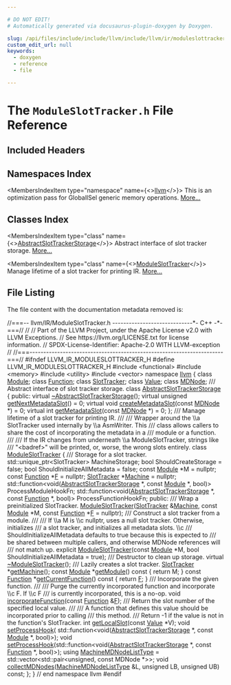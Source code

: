 ```yaml
---

# DO NOT EDIT!
# Automatically generated via docusaurus-plugin-doxygen by Doxygen.

slug: /api/files/include/include/llvm/include/llvm/ir/moduleslottracker-h
custom_edit_url: null
keywords:
  - doxygen
  - reference
  - file

---
```





# The `ModuleSlotTracker.h` File Reference

<DoxygenPage pluginConfig={pluginConfig}>



## Included Headers

<IncludesList>
<IncludesListItem
  filePath="functional"
  permalink=""
  isLocal="false" />
<IncludesListItem
  filePath="memory"
  permalink=""
  isLocal="false" />
<IncludesListItem
  filePath="utility"
  permalink=""
  isLocal="false" />
<IncludesListItem
  filePath="vector"
  permalink=""
  isLocal="false" />
</IncludesList>

## Namespaces Index

<MembersIndex>

<MembersIndexItem
  type="namespace"
  name={<><a href="/docs/api/namespaces/llvm">llvm</a></>}>
This is an optimization pass for GlobalISel generic memory operations. <a href="/docs/api/namespaces/llvm/#details">More...</a>
</MembersIndexItem>

</MembersIndex>

## Classes Index

<MembersIndex>

<MembersIndexItem
  type="class"
  name={<><a href="/docs/api/classes/llvm/abstractslottrackerstorage">AbstractSlotTrackerStorage</a></>}>
Abstract interface of slot tracker storage. <a href="/docs/api/classes/llvm/abstractslottrackerstorage/#details">More...</a>
</MembersIndexItem>

<MembersIndexItem
  type="class"
  name={<><a href="/docs/api/classes/llvm/moduleslottracker">ModuleSlotTracker</a></>}>
Manage lifetime of a slot tracker for printing IR. <a href="/docs/api/classes/llvm/moduleslottracker/#details">More...</a>
</MembersIndexItem>

</MembersIndex>


## File Listing

The file content with the documentation metadata removed is:

<ProgramListing>

<Link id="l00001" /><CodeLine lineNumber="1"><Highlight kind="comment">//===-- llvm/IR/ModuleSlotTracker.h -----------------------------&#42;- C++ -&#42;-===//</Highlight><Highlight kind="normal"></Highlight></CodeLine>
<Link id="l00002" /><CodeLine lineNumber="2"><Highlight kind="normal"></Highlight><Highlight kind="comment">//</Highlight><Highlight kind="normal"></Highlight></CodeLine>
<Link id="l00003" /><CodeLine lineNumber="3"><Highlight kind="normal"></Highlight><Highlight kind="comment">// Part of the LLVM Project, under the Apache License v2.0 with LLVM Exceptions.</Highlight><Highlight kind="normal"></Highlight></CodeLine>
<Link id="l00004" /><CodeLine lineNumber="4"><Highlight kind="normal"></Highlight><Highlight kind="comment">// See https://llvm.org/LICENSE.txt for license information.</Highlight><Highlight kind="normal"></Highlight></CodeLine>
<Link id="l00005" /><CodeLine lineNumber="5"><Highlight kind="normal"></Highlight><Highlight kind="comment">// SPDX-License-Identifier: Apache-2.0 WITH LLVM-exception</Highlight><Highlight kind="normal"></Highlight></CodeLine>
<Link id="l00006" /><CodeLine lineNumber="6"><Highlight kind="normal"></Highlight><Highlight kind="comment">//</Highlight><Highlight kind="normal"></Highlight></CodeLine>
<Link id="l00007" /><CodeLine lineNumber="7"><Highlight kind="normal"></Highlight><Highlight kind="comment">//===----------------------------------------------------------------------===//</Highlight><Highlight kind="normal"></Highlight></CodeLine>
<Link id="l00008" /><CodeLine lineNumber="8"><Highlight kind="normal"></Highlight></CodeLine>
<Link id="l00009" /><CodeLine lineNumber="9"><Highlight kind="normal"></Highlight><Highlight kind="preprocessor">#ifndef LLVM&#95;IR&#95;MODULESLOTTRACKER&#95;H</Highlight><Highlight kind="normal"></Highlight></CodeLine>
<Link id="l00010" /><CodeLine lineNumber="10"><Highlight kind="normal"></Highlight><Highlight kind="preprocessor">#define LLVM&#95;IR&#95;MODULESLOTTRACKER&#95;H</Highlight><Highlight kind="normal"></Highlight></CodeLine>
<Link id="l00011" /><CodeLine lineNumber="11"><Highlight kind="normal"></Highlight></CodeLine>
<Link id="l00012" /><CodeLine lineNumber="12"><Highlight kind="normal"></Highlight><Highlight kind="preprocessor">#include &lt;functional&gt;</Highlight><Highlight kind="normal"></Highlight></CodeLine>
<Link id="l00013" /><CodeLine lineNumber="13"><Highlight kind="normal"></Highlight><Highlight kind="preprocessor">#include &lt;memory&gt;</Highlight><Highlight kind="normal"></Highlight></CodeLine>
<Link id="l00014" /><CodeLine lineNumber="14"><Highlight kind="normal"></Highlight><Highlight kind="preprocessor">#include &lt;utility&gt;</Highlight><Highlight kind="normal"></Highlight></CodeLine>
<Link id="l00015" /><CodeLine lineNumber="15"><Highlight kind="normal"></Highlight><Highlight kind="preprocessor">#include &lt;vector&gt;</Highlight><Highlight kind="normal"></Highlight></CodeLine>
<Link id="l00016" /><CodeLine lineNumber="16"><Highlight kind="normal"></Highlight></CodeLine>
<Link id="l00017" /><CodeLine lineNumber="17"><Highlight kind="normal"></Highlight><Highlight kind="keyword">namespace </Highlight><Highlight kind="normal"><a href="/docs/api/namespaces/llvm">llvm</a> &#123;</Highlight></CodeLine>
<Link id="l00018" /><CodeLine lineNumber="18"><Highlight kind="normal"></Highlight></CodeLine>
<Link id="l00019" /><CodeLine lineNumber="19"><Highlight kind="normal"></Highlight><Highlight kind="keyword">class </Highlight><Highlight kind="normal"><a href="/docs/api/classes/llvm/module">Module</a>;</Highlight></CodeLine>
<Link id="l00020" /><CodeLine lineNumber="20"><Highlight kind="normal"></Highlight><Highlight kind="keyword">class </Highlight><Highlight kind="normal"><a href="/docs/api/classes/llvm/function">Function</a>;</Highlight></CodeLine>
<Link id="l00021" /><CodeLine lineNumber="21"><Highlight kind="normal"></Highlight><Highlight kind="keyword">class </Highlight><Highlight kind="normal"><a href="/docs/api/classes/llvm/slottracker">SlotTracker</a>;</Highlight></CodeLine>
<Link id="l00022" /><CodeLine lineNumber="22"><Highlight kind="normal"></Highlight><Highlight kind="keyword">class </Highlight><Highlight kind="normal"><a href="/docs/api/classes/llvm/value">Value</a>;</Highlight></CodeLine>
<Link id="l00023" /><CodeLine lineNumber="23"><Highlight kind="normal"></Highlight><Highlight kind="keyword">class </Highlight><Highlight kind="normal"><a href="/docs/api/classes/llvm/mdnode">MDNode</a>;</Highlight></CodeLine>
<Link id="l00024" /><CodeLine lineNumber="24"><Highlight kind="normal"></Highlight><Highlight kind="comment"></Highlight></CodeLine>
<Link id="l00025" /><CodeLine lineNumber="25"><Highlight kind="comment">/// Abstract interface of slot tracker storage.</Highlight><Highlight kind="normal"></Highlight></CodeLine>
<Link id="l00026" /><CodeLine lineNumber="26" lineLink="/docs/api/classes/llvm/abstractslottrackerstorage"><Highlight kind="normal"></Highlight><Highlight kind="keyword">class </Highlight><Highlight kind="normal"><a href="/docs/api/classes/llvm/abstractslottrackerstorage">AbstractSlotTrackerStorage</a> &#123;</Highlight></CodeLine>
<Link id="l00027" /><CodeLine lineNumber="27"><Highlight kind="normal"></Highlight><Highlight kind="keyword">public</Highlight><Highlight kind="normal">:</Highlight></CodeLine>
<Link id="l00028" /><CodeLine lineNumber="28" lineLink="/docs/api/classes/llvm/abstractslottrackerstorage/#ad18ab01b4751be5b26c8ec0ebfa21999"><Highlight kind="normal">  </Highlight><Highlight kind="keyword">virtual</Highlight><Highlight kind="normal"> <a href="/docs/api/classes/llvm/abstractslottrackerstorage/#ad18ab01b4751be5b26c8ec0ebfa21999">~AbstractSlotTrackerStorage</a>();</Highlight></CodeLine>
<Link id="l00029" /><CodeLine lineNumber="29"><Highlight kind="normal"></Highlight></CodeLine>
<Link id="l00030" /><CodeLine lineNumber="30" lineLink="/docs/api/classes/llvm/abstractslottrackerstorage/#aa2e4c7a50dc66295752e7842fa12b277"><Highlight kind="normal">  </Highlight><Highlight kind="keyword">virtual</Highlight><Highlight kind="normal"> </Highlight><Highlight kind="keywordtype">unsigned</Highlight><Highlight kind="normal"> <a href="/docs/api/classes/llvm/abstractslottrackerstorage/#aa2e4c7a50dc66295752e7842fa12b277">getNextMetadataSlot</a>() = 0;</Highlight></CodeLine>
<Link id="l00031" /><CodeLine lineNumber="31"><Highlight kind="normal"></Highlight></CodeLine>
<Link id="l00032" /><CodeLine lineNumber="32" lineLink="/docs/api/classes/llvm/abstractslottrackerstorage/#ad335b903412d23fc3cee67af8092c98b"><Highlight kind="normal">  </Highlight><Highlight kind="keyword">virtual</Highlight><Highlight kind="normal"> </Highlight><Highlight kind="keywordtype">void</Highlight><Highlight kind="normal"> <a href="/docs/api/classes/llvm/abstractslottrackerstorage/#ad335b903412d23fc3cee67af8092c98b">createMetadataSlot</a>(</Highlight><Highlight kind="keyword">const</Highlight><Highlight kind="normal"> <a href="/docs/api/classes/llvm/mdnode">MDNode</a> &#42;) = 0;</Highlight></CodeLine>
<Link id="l00033" /><CodeLine lineNumber="33" lineLink="/docs/api/classes/llvm/abstractslottrackerstorage/#acc4e120d18275e1f57c3554463ac067f"><Highlight kind="normal">  </Highlight><Highlight kind="keyword">virtual</Highlight><Highlight kind="normal"> </Highlight><Highlight kind="keywordtype">int</Highlight><Highlight kind="normal"> <a href="/docs/api/classes/llvm/abstractslottrackerstorage/#acc4e120d18275e1f57c3554463ac067f">getMetadataSlot</a>(</Highlight><Highlight kind="keyword">const</Highlight><Highlight kind="normal"> <a href="/docs/api/classes/llvm/mdnode">MDNode</a> &#42;) = 0;</Highlight></CodeLine>
<Link id="l00034" /><CodeLine lineNumber="34"><Highlight kind="normal">&#125;;</Highlight></CodeLine>
<Link id="l00035" /><CodeLine lineNumber="35"><Highlight kind="normal"></Highlight><Highlight kind="comment"></Highlight></CodeLine>
<Link id="l00036" /><CodeLine lineNumber="36"><Highlight kind="comment">/// Manage lifetime of a slot tracker for printing IR.</Highlight></CodeLine>
<Link id="l00037" /><CodeLine lineNumber="37"><Highlight kind="comment">///</Highlight></CodeLine>
<Link id="l00038" /><CodeLine lineNumber="38"><Highlight kind="comment">/// Wrapper around the \\a SlotTracker used internally by \\a AsmWriter.  This</Highlight></CodeLine>
<Link id="l00039" /><CodeLine lineNumber="39"><Highlight kind="comment">/// class allows callers to share the cost of incorporating the metadata in a</Highlight></CodeLine>
<Link id="l00040" /><CodeLine lineNumber="40"><Highlight kind="comment">/// module or a function.</Highlight></CodeLine>
<Link id="l00041" /><CodeLine lineNumber="41"><Highlight kind="comment">///</Highlight></CodeLine>
<Link id="l00042" /><CodeLine lineNumber="42"><Highlight kind="comment">/// If the IR changes from underneath \\a ModuleSlotTracker, strings like</Highlight></CodeLine>
<Link id="l00043" /><CodeLine lineNumber="43"><Highlight kind="comment">/// &quot;&lt;badref&gt;&quot; will be printed, or, worse, the wrong slots entirely.</Highlight><Highlight kind="normal"></Highlight></CodeLine>
<Link id="l00044" /><CodeLine lineNumber="44" lineLink="/docs/api/classes/llvm/moduleslottracker"><Highlight kind="normal"></Highlight><Highlight kind="keyword">class </Highlight><Highlight kind="normal"><a href="/docs/api/classes/llvm/moduleslottracker/#a2151720842982c4facf057f92f5ec500">ModuleSlotTracker</a> &#123;</Highlight><Highlight kind="comment"></Highlight></CodeLine>
<Link id="l00045" /><CodeLine lineNumber="45"><Highlight kind="comment">  /// Storage for a slot tracker.</Highlight><Highlight kind="normal"></Highlight></CodeLine>
<Link id="l00046" /><CodeLine lineNumber="46"><Highlight kind="normal">  std::unique&#95;ptr&lt;SlotTracker&gt; MachineStorage;</Highlight></CodeLine>
<Link id="l00047" /><CodeLine lineNumber="47"><Highlight kind="normal">  </Highlight><Highlight kind="keywordtype">bool</Highlight><Highlight kind="normal"> ShouldCreateStorage = </Highlight><Highlight kind="keyword">false</Highlight><Highlight kind="normal">;</Highlight></CodeLine>
<Link id="l00048" /><CodeLine lineNumber="48"><Highlight kind="normal">  </Highlight><Highlight kind="keywordtype">bool</Highlight><Highlight kind="normal"> ShouldInitializeAllMetadata = </Highlight><Highlight kind="keyword">false</Highlight><Highlight kind="normal">;</Highlight></CodeLine>
<Link id="l00049" /><CodeLine lineNumber="49"><Highlight kind="normal"></Highlight></CodeLine>
<Link id="l00050" /><CodeLine lineNumber="50"><Highlight kind="normal">  </Highlight><Highlight kind="keyword">const</Highlight><Highlight kind="normal"> <a href="/docs/api/classes/llvm/module">Module</a> &#42;M = </Highlight><Highlight kind="keyword">nullptr</Highlight><Highlight kind="normal">;</Highlight></CodeLine>
<Link id="l00051" /><CodeLine lineNumber="51"><Highlight kind="normal">  </Highlight><Highlight kind="keyword">const</Highlight><Highlight kind="normal"> <a href="/docs/api/classes/llvm/function">Function</a> &#42;<a href="/docs/api/files/lib/lib/support/md5-cpp/#a96d73bbd7af15cb1fc38c3f4a3bd82e9">F</a> = </Highlight><Highlight kind="keyword">nullptr</Highlight><Highlight kind="normal">;</Highlight></CodeLine>
<Link id="l00052" /><CodeLine lineNumber="52"><Highlight kind="normal">  <a href="/docs/api/classes/llvm/slottracker">SlotTracker</a> &#42;<a href="/docs/api/files/lib/lib/passes/passbuilderbindings-cpp/#a2e16e55de32fe349f3e8242166918205">Machine</a> = </Highlight><Highlight kind="keyword">nullptr</Highlight><Highlight kind="normal">;</Highlight></CodeLine>
<Link id="l00053" /><CodeLine lineNumber="53"><Highlight kind="normal"></Highlight></CodeLine>
<Link id="l00054" /><CodeLine lineNumber="54"><Highlight kind="normal">  std::function&lt;void(<a href="/docs/api/classes/llvm/abstractslottrackerstorage">AbstractSlotTrackerStorage</a> &#42;, </Highlight><Highlight kind="keyword">const</Highlight><Highlight kind="normal"> <a href="/docs/api/classes/llvm/module">Module</a> &#42;, </Highlight><Highlight kind="keywordtype">bool</Highlight><Highlight kind="normal">)&gt;</Highlight></CodeLine>
<Link id="l00055" /><CodeLine lineNumber="55"><Highlight kind="normal">      ProcessModuleHookFn;</Highlight></CodeLine>
<Link id="l00056" /><CodeLine lineNumber="56"><Highlight kind="normal">  std::function&lt;void(<a href="/docs/api/classes/llvm/abstractslottrackerstorage">AbstractSlotTrackerStorage</a> &#42;, </Highlight><Highlight kind="keyword">const</Highlight><Highlight kind="normal"> <a href="/docs/api/classes/llvm/function">Function</a> &#42;, </Highlight><Highlight kind="keywordtype">bool</Highlight><Highlight kind="normal">)&gt;</Highlight></CodeLine>
<Link id="l00057" /><CodeLine lineNumber="57"><Highlight kind="normal">      ProcessFunctionHookFn;</Highlight></CodeLine>
<Link id="l00058" /><CodeLine lineNumber="58"><Highlight kind="normal"></Highlight></CodeLine>
<Link id="l00059" /><CodeLine lineNumber="59"><Highlight kind="normal"></Highlight><Highlight kind="keyword">public</Highlight><Highlight kind="normal">:</Highlight><Highlight kind="comment"></Highlight></CodeLine>
<Link id="l00060" /><CodeLine lineNumber="60"><Highlight kind="comment">  /// Wrap a preinitialized SlotTracker.</Highlight><Highlight kind="normal"></Highlight></CodeLine>
<Link id="l00061" /><CodeLine lineNumber="61"><Highlight kind="normal">  <a href="/docs/api/classes/llvm/moduleslottracker/#a2151720842982c4facf057f92f5ec500">ModuleSlotTracker</a>(<a href="/docs/api/classes/llvm/slottracker">SlotTracker</a> &amp;<a href="/docs/api/files/lib/lib/passes/passbuilderbindings-cpp/#a2e16e55de32fe349f3e8242166918205">Machine</a>, </Highlight><Highlight kind="keyword">const</Highlight><Highlight kind="normal"> <a href="/docs/api/classes/llvm/module">Module</a> &#42;M,</Highlight></CodeLine>
<Link id="l00062" /><CodeLine lineNumber="62"><Highlight kind="normal">                    </Highlight><Highlight kind="keyword">const</Highlight><Highlight kind="normal"> <a href="/docs/api/classes/llvm/function">Function</a> &#42;<a href="/docs/api/files/lib/lib/support/md5-cpp/#a96d73bbd7af15cb1fc38c3f4a3bd82e9">F</a> = </Highlight><Highlight kind="keyword">nullptr</Highlight><Highlight kind="normal">);</Highlight></CodeLine>
<Link id="l00063" /><CodeLine lineNumber="63"><Highlight kind="normal"></Highlight><Highlight kind="comment"></Highlight></CodeLine>
<Link id="l00064" /><CodeLine lineNumber="64"><Highlight kind="comment">  /// Construct a slot tracker from a module.</Highlight></CodeLine>
<Link id="l00065" /><CodeLine lineNumber="65"><Highlight kind="comment">  ///</Highlight></CodeLine>
<Link id="l00066" /><CodeLine lineNumber="66"><Highlight kind="comment">  /// If \\a M is \\c nullptr, uses a null slot tracker.  Otherwise, initializes</Highlight></CodeLine>
<Link id="l00067" /><CodeLine lineNumber="67"><Highlight kind="comment">  /// a slot tracker, and initializes all metadata slots.  \\c</Highlight></CodeLine>
<Link id="l00068" /><CodeLine lineNumber="68"><Highlight kind="comment">  /// ShouldInitializeAllMetadata defaults to true because this is expected to</Highlight></CodeLine>
<Link id="l00069" /><CodeLine lineNumber="69"><Highlight kind="comment">  /// be shared between multiple callers, and otherwise MDNode references will</Highlight></CodeLine>
<Link id="l00070" /><CodeLine lineNumber="70"><Highlight kind="comment">  /// not match up.</Highlight><Highlight kind="normal"></Highlight></CodeLine>
<Link id="l00071" /><CodeLine lineNumber="71"><Highlight kind="normal">  </Highlight><Highlight kind="keyword">explicit</Highlight><Highlight kind="normal"> <a href="/docs/api/classes/llvm/moduleslottracker/#a2151720842982c4facf057f92f5ec500">ModuleSlotTracker</a>(</Highlight><Highlight kind="keyword">const</Highlight><Highlight kind="normal"> <a href="/docs/api/classes/llvm/module">Module</a> &#42;M,</Highlight></CodeLine>
<Link id="l00072" /><CodeLine lineNumber="72"><Highlight kind="normal">                             </Highlight><Highlight kind="keywordtype">bool</Highlight><Highlight kind="normal"> ShouldInitializeAllMetadata = </Highlight><Highlight kind="keyword">true</Highlight><Highlight kind="normal">);</Highlight></CodeLine>
<Link id="l00073" /><CodeLine lineNumber="73"><Highlight kind="normal"></Highlight><Highlight kind="comment"></Highlight></CodeLine>
<Link id="l00074" /><CodeLine lineNumber="74"><Highlight kind="comment">  /// Destructor to clean up storage.</Highlight><Highlight kind="normal"></Highlight></CodeLine>
<Link id="l00075" /><CodeLine lineNumber="75" lineLink="/docs/api/classes/llvm/moduleslottracker/#a4cc0ed33b85b9be27c95187d1473be9c"><Highlight kind="normal">  </Highlight><Highlight kind="keyword">virtual</Highlight><Highlight kind="normal"> <a href="/docs/api/classes/llvm/moduleslottracker/#a4cc0ed33b85b9be27c95187d1473be9c">~ModuleSlotTracker</a>();</Highlight></CodeLine>
<Link id="l00076" /><CodeLine lineNumber="76"><Highlight kind="normal"></Highlight><Highlight kind="comment"></Highlight></CodeLine>
<Link id="l00077" /><CodeLine lineNumber="77"><Highlight kind="comment">  /// Lazily creates a slot tracker.</Highlight><Highlight kind="normal"></Highlight></CodeLine>
<Link id="l00078" /><CodeLine lineNumber="78"><Highlight kind="normal">  <a href="/docs/api/classes/llvm/slottracker">SlotTracker</a> &#42;<a href="/docs/api/classes/llvm/moduleslottracker/#a802b848d702c132a97b3da454c1e68c1">getMachine</a>();</Highlight></CodeLine>
<Link id="l00079" /><CodeLine lineNumber="79"><Highlight kind="normal"></Highlight></CodeLine>
<Link id="l00080" /><CodeLine lineNumber="80" lineLink="/docs/api/classes/llvm/moduleslottracker/#a12bf76af836ffe2d2e00435a3f0861e9"><Highlight kind="normal">  </Highlight><Highlight kind="keyword">const</Highlight><Highlight kind="normal"> <a href="/docs/api/classes/llvm/module">Module</a> &#42;<a href="/docs/api/classes/llvm/moduleslottracker/#a12bf76af836ffe2d2e00435a3f0861e9">getModule</a>()</Highlight><Highlight kind="keyword"> const </Highlight><Highlight kind="normal">&#123; </Highlight><Highlight kind="keywordflow">return</Highlight><Highlight kind="normal"> M; &#125;</Highlight></CodeLine>
<Link id="l00081" /><CodeLine lineNumber="81" lineLink="/docs/api/classes/llvm/moduleslottracker/#a8d3ee14bd6234e0fa0b97c19df3882ce"><Highlight kind="normal">  </Highlight><Highlight kind="keyword">const</Highlight><Highlight kind="normal"> <a href="/docs/api/classes/llvm/function">Function</a> &#42;<a href="/docs/api/classes/llvm/moduleslottracker/#a8d3ee14bd6234e0fa0b97c19df3882ce">getCurrentFunction</a>()</Highlight><Highlight kind="keyword"> const </Highlight><Highlight kind="normal">&#123; </Highlight><Highlight kind="keywordflow">return</Highlight><Highlight kind="normal"> <a href="/docs/api/files/lib/lib/support/md5-cpp/#a96d73bbd7af15cb1fc38c3f4a3bd82e9">F</a>; &#125;</Highlight></CodeLine>
<Link id="l00082" /><CodeLine lineNumber="82"><Highlight kind="normal"></Highlight><Highlight kind="comment"></Highlight></CodeLine>
<Link id="l00083" /><CodeLine lineNumber="83"><Highlight kind="comment">  /// Incorporate the given function.</Highlight></CodeLine>
<Link id="l00084" /><CodeLine lineNumber="84"><Highlight kind="comment">  ///</Highlight></CodeLine>
<Link id="l00085" /><CodeLine lineNumber="85"><Highlight kind="comment">  /// Purge the currently incorporated function and incorporate \\c F.  If \\c F</Highlight></CodeLine>
<Link id="l00086" /><CodeLine lineNumber="86"><Highlight kind="comment">  /// is currently incorporated, this is a no-op.</Highlight><Highlight kind="normal"></Highlight></CodeLine>
<Link id="l00087" /><CodeLine lineNumber="87"><Highlight kind="normal">  </Highlight><Highlight kind="keywordtype">void</Highlight><Highlight kind="normal"> <a href="/docs/api/classes/llvm/moduleslottracker/#ace93d877ff9298d25a15e2a32f765653">incorporateFunction</a>(</Highlight><Highlight kind="keyword">const</Highlight><Highlight kind="normal"> <a href="/docs/api/classes/llvm/function">Function</a> &amp;<a href="/docs/api/files/lib/lib/support/md5-cpp/#a96d73bbd7af15cb1fc38c3f4a3bd82e9">F</a>);</Highlight></CodeLine>
<Link id="l00088" /><CodeLine lineNumber="88"><Highlight kind="normal"></Highlight><Highlight kind="comment"></Highlight></CodeLine>
<Link id="l00089" /><CodeLine lineNumber="89"><Highlight kind="comment">  /// Return the slot number of the specified local value.</Highlight></CodeLine>
<Link id="l00090" /><CodeLine lineNumber="90"><Highlight kind="comment">  ///</Highlight></CodeLine>
<Link id="l00091" /><CodeLine lineNumber="91"><Highlight kind="comment">  /// A function that defines this value should be incorporated prior to calling</Highlight></CodeLine>
<Link id="l00092" /><CodeLine lineNumber="92"><Highlight kind="comment">  /// this method.</Highlight></CodeLine>
<Link id="l00093" /><CodeLine lineNumber="93"><Highlight kind="comment">  /// Return -1 if the value is not in the function&#39;s SlotTracker.</Highlight><Highlight kind="normal"></Highlight></CodeLine>
<Link id="l00094" /><CodeLine lineNumber="94"><Highlight kind="normal">  </Highlight><Highlight kind="keywordtype">int</Highlight><Highlight kind="normal"> <a href="/docs/api/classes/llvm/moduleslottracker/#a6d82623735b3bd2208170d379913f2e1">getLocalSlot</a>(</Highlight><Highlight kind="keyword">const</Highlight><Highlight kind="normal"> <a href="/docs/api/classes/llvm/value">Value</a> &#42;V);</Highlight></CodeLine>
<Link id="l00095" /><CodeLine lineNumber="95"><Highlight kind="normal"></Highlight></CodeLine>
<Link id="l00096" /><CodeLine lineNumber="96"><Highlight kind="normal">  </Highlight><Highlight kind="keywordtype">void</Highlight><Highlight kind="normal"> <a href="/docs/api/classes/llvm/moduleslottracker/#aa61b8a507ee7183bce9f0656efd5d492">setProcessHook</a>(</Highlight></CodeLine>
<Link id="l00097" /><CodeLine lineNumber="97"><Highlight kind="normal">      std::function&lt;</Highlight><Highlight kind="keywordtype">void</Highlight><Highlight kind="normal">(<a href="/docs/api/classes/llvm/abstractslottrackerstorage">AbstractSlotTrackerStorage</a> &#42;, </Highlight><Highlight kind="keyword">const</Highlight><Highlight kind="normal"> <a href="/docs/api/classes/llvm/module">Module</a> &#42;, </Highlight><Highlight kind="keywordtype">bool</Highlight><Highlight kind="normal">)&gt;);</Highlight></CodeLine>
<Link id="l00098" /><CodeLine lineNumber="98"><Highlight kind="normal">  </Highlight><Highlight kind="keywordtype">void</Highlight><Highlight kind="normal"> <a href="/docs/api/classes/llvm/moduleslottracker/#aa61b8a507ee7183bce9f0656efd5d492">setProcessHook</a>(std::function&lt;</Highlight><Highlight kind="keywordtype">void</Highlight><Highlight kind="normal">(<a href="/docs/api/classes/llvm/abstractslottrackerstorage">AbstractSlotTrackerStorage</a> &#42;,</Highlight></CodeLine>
<Link id="l00099" /><CodeLine lineNumber="99"><Highlight kind="normal">                                         </Highlight><Highlight kind="keyword">const</Highlight><Highlight kind="normal"> <a href="/docs/api/classes/llvm/function">Function</a> &#42;, </Highlight><Highlight kind="keywordtype">bool</Highlight><Highlight kind="normal">)&gt;);</Highlight></CodeLine>
<Link id="l00100" /><CodeLine lineNumber="100"><Highlight kind="normal"></Highlight></CodeLine>
<Link id="l00101" /><CodeLine lineNumber="101" lineLink="/docs/api/classes/llvm/moduleslottracker/#a6aef0029425988cbe468cf78bf898bdb"><Highlight kind="normal">  </Highlight><Highlight kind="keyword">using </Highlight><Highlight kind="normal"><a href="/docs/api/classes/llvm/moduleslottracker/#a6aef0029425988cbe468cf78bf898bdb">MachineMDNodeListType</a> =</Highlight></CodeLine>
<Link id="l00102" /><CodeLine lineNumber="102"><Highlight kind="normal">      std::vector&lt;std::pair&lt;unsigned, const MDNode &#42;&gt;&gt;;</Highlight></CodeLine>
<Link id="l00103" /><CodeLine lineNumber="103"><Highlight kind="normal"></Highlight></CodeLine>
<Link id="l00104" /><CodeLine lineNumber="104"><Highlight kind="normal">  </Highlight><Highlight kind="keywordtype">void</Highlight><Highlight kind="normal"> <a href="/docs/api/classes/llvm/moduleslottracker/#a7ee16368586349a8a3d889fd848a0a39">collectMDNodes</a>(<a href="/docs/api/classes/llvm/moduleslottracker/#a6aef0029425988cbe468cf78bf898bdb">MachineMDNodeListType</a> &amp;L, </Highlight><Highlight kind="keywordtype">unsigned</Highlight><Highlight kind="normal"> LB, </Highlight><Highlight kind="keywordtype">unsigned</Highlight><Highlight kind="normal"> UB) </Highlight><Highlight kind="keyword">const</Highlight><Highlight kind="normal">;</Highlight></CodeLine>
<Link id="l00105" /><CodeLine lineNumber="105"><Highlight kind="normal">&#125;;</Highlight></CodeLine>
<Link id="l00106" /><CodeLine lineNumber="106"><Highlight kind="normal"></Highlight></CodeLine>
<Link id="l00107" /><CodeLine lineNumber="107"><Highlight kind="normal">&#125; </Highlight><Highlight kind="comment">// end namespace llvm</Highlight><Highlight kind="normal"></Highlight></CodeLine>
<Link id="l00108" /><CodeLine lineNumber="108"><Highlight kind="normal"></Highlight></CodeLine>
<Link id="l00109" /><CodeLine lineNumber="109"><Highlight kind="normal"></Highlight><Highlight kind="preprocessor">#endif</Highlight></CodeLine>

</ProgramListing>

</DoxygenPage>
